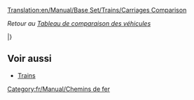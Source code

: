 [[Translation:en/Manual/Base Set/Trains/Carriages Comparison]]

''Retour au [[fr/Manual/Base Set/Tableaux de comparaison des véhicules|Tableau de comparaison des véhicules]]''

{{fr/Manual/Base Set/Trains/WagonEntete}}

{{fr/Manual/Base Set/Trains/WagonLigne|climat=TSR_
|nom=[[fr/Manual/Base Set/Trains/Wagon blindé|Wagon blindé]]
|coûtGBP=1 494
|coûtUSD=2 988
|poidsEmpty=30
|poidsRail=32
|poidsMonoRail=33 
|poidsMagLev=33
|cargoType=valeurs/or/diamants
|capacitéRail=20 sacs
|capacitéMonoRail=25 sacs
|capacitéMagLev=27 sacs
}}

{{fr/Manual/Base Set/Trains/WagonLigne|
___J|[[fr/Manual/Base Set/Trains/Wagon de batteries|Wagon de batteries]]|1 148|2 296|18|23|24|25|batteries|22|27|29}}

{{fr/Manual/Base Set/Trains/WagonLigne|
___J|[[fr/Manual/Base Set/Trains/Wagon à bulles|Wagon à bulles]]|1 113|2 226|21|22|22|22|bulles|20|25|27}}

{{fr/Manual/Base Set/Trains/WagonLigne|
___J|[[fr/Manual/Base Set/Trains/Wagon de barbe à papa|Wagon de barbe à papa]]|1 042|2 084|20|50|55|57|barbe à papa|30 tonnes|35 tonnes|37 tonnes}}

{{fr/Manual/Base Set/Trains/WagonLigne|
TS__|[[fr/Manual/Base Set/Trains/Wagon de charbon|Wagon de charbon]]|1 031|2 062|18|48|53|55|charbon|30 tonnes|35 tonnes|37 tonnes}}

{{fr/Manual/Base Set/Trains/WagonLigne|___J|[[fr/Manual/Base Set/Trains/Wagon-citerne de coca-cola|Wagon-citerne de coca-cola]]|1 066|2 132|24|49|54|56|coca-cola|25000 litres|30000 litres|32000 litres}}

{{fr/Manual/Base Set/Trains/WagonLigne|
__R_|[[fr/Manual/Base Set/Trains/Wagon de minerai de cuivre|Wagon de minerai de cuivre]]|1 048|2 096|19|49|54|56|minerai de cuivre|30 tonnes|35 tonnes|37 tonnes}}

{{fr/Manual/Base Set/Trains/WagonLigne|
___J|[[fr/Manual/Base Set/Trains/Wagon de boissons gazeuses|Wagon de boissons gazeuses]]|1 130|2 260|18|21|21|22|boissons gazeuses|25|30|32}}

{{fr/Manual/Base Set/Trains/WagonLigne|
_SR_|[[fr/Manual/Base Set/Trains/Wagon de nourriture|Wagon de nourriture]]|1 119|2 238|22|47|52|54|nourriture|25 tonnes|30 tonnes|32 tonnes}}

{{fr/Manual/Base Set/Trains/WagonLigne|
__R_|[[fr/Wagon de fruit|Wagon de fruit]]|1 066|2 132|18|43|48|50|fruits|25 tonnes|30 tonnes|32 tonnes}}

{{fr/Manual/Base Set/Trains/WagonLigne|
TSR_|[[fr/Manual/Base Set/Trains/Wagon de marchandises|Wagon de marchandises]]|1 113|2 226|21|33|36|37|marchandises|25 caisses|30 caisses|32 caisses}}

{{fr/Manual/Base Set/Trains/WagonLigne|
TSR_|[[fr/Wagon de céréales|Wagon de céréales]]|1 066|2 132|19|49|54|56|céréales|30 tonnes|35 tonnes|37 tonnes}}

{{fr/Manual/Base Set/Trains/WagonLigne|
T___|[[fr/Manual/Base Set/Trains/Wagon de minerai de fer|Wagon de minerai de fer]]|1 048|2 096|19|49|54|56|minerai de fer|30 tonnes|35 tonnes|37 tonnes}}

{{fr/Manual/Base Set/Trains/WagonLigne|
TS__|[[fr/Wagon de bétail|Wagon de bétail]]|1 125|2 250|20|24|25|26|bétail|25 têtes|30 têtes|32 têtes}}

{{fr/Manual/Base Set/Trains/WagonLigne|
TSRJ|[[fr/Manual/Base Set/Trains/Wagon de courrier|Wagon de courrier]]|1 335|2 670|21|28|29|30|courrier|30 sacs|35 sacs|37 sacs}}

{{fr/Manual/Base Set/Trains/WagonLigne|
TSR_|[[fr/Manual/Base Set/Trains/Wagon-citerne de pétrole|Wagon-citerne de pétrole]]|1 171|2 342|24|54|59|61|pétrole|30000 litres|35000 litres|37000 litres}}

{{fr/Manual/Base Set/Trains/WagonLigne|
_S__|[[en/Wagon de papier]]|1 148|2 296|18|38|43|45|papier|20 tonnes|25 tonnes|27 tonnes}}

{{fr/Manual/Base Set/Trains/WagonLigne|
TSRJ|[[fr/Manual/Base Set/Trains/Voiture à voyageurs|Voiture à voyageurs]]|1 447|2 894|25|27|27|27|passagers|40|45|47}}

{{fr/Manual/Base Set/Trains/WagonLigne|
___J|[[fr/Wagon de palstique|Wagon de plastique]]|1 119|2 238|18|48|53|55|plastique|30000 litres|35000 litres|37000 litres}}

{{fr/Manual/Base Set/Trains/WagonLigne|
__R_|[[fr/Wagon de caoutchouc|Wagon de caoutchouc]]|1 083|2 166|19|40|45|47|caoutchouc|21000 litres|26000 litres|28000 litres}}

{{fr/Manual/Base Set/Trains/WagonLigne|
T___|[[fr/Manual/Base Set/Trains/Wagon d'acier|Wagon d'acier]]|1 148|2 296|18|38|43|45|acier|20 tonnes|25 tonnes|27 tonnes}}

{{fr/Manual/Base Set/Trains/WagonLigne|
___J|[[fr/Manual/Base Set/Trains/Wagon de sucre|Wagon de sucre]]|1 031|2 062|19|49|54|56|sucre|30 tonnes|35 tonnes|37 tonnes}}

{{fr/Manual/Base Set/Trains/WagonLigne|
___J|[[fr/Manual/Base Set/Trains/Wagon de bonbons|Wagon de bonbons]]|1 060|2 120|21|28|30|31|bonbons|25 sacs|30 sacs|32 sacs}}

{{fr/Manual/Base Set/Trains/WagonLigne|
___J|[[fr/Manual/Base Set/Trains/Wagon de caramel|Wagon de caramel]]|1 125|2 250|20|50|55|57|caramel|30 tonnes|35 tonnes|37 tonnes}}

{{fr/Manual/Base Set/Trains/WagonLigne|
___J|[[fr/Manual/Base Set/Trains/Wagon de jouets|Wagon de jouets]]|1 072|2 144|21|23|24|24|jouets|20|25|27}}

{{fr/Manual/Base Set/Trains/WagonLigne|
__R_|[[fr/Manual/Base Set/Trains/Wagon-citerne d'eau|Wagon-citerne d'eau]]|1 166|2 332|25|50|55|57|eau|25000 litres|30000 litres|32000 litres}}

{{fr/Manual/Base Set/Trains/WagonLigne|
TSR_|[[fr/Wagon de bois|Wagon de bois]]|1 060|2 120|16|46|51|53|bois|30 tonnes|35 tonnes|37 tonnes}}

|}

== Voir aussi==
* [[fr/Manual/Trains#liste-des-locomotives-et-des-wagons|Trains]]

[[Category:fr/Manual/Chemins de fer]]